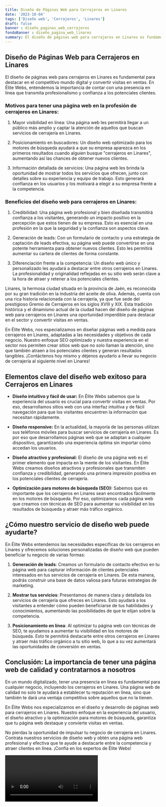 ```yaml
---
title: Diseño de Páginas Web para Cerrajeros en Linares
date: '2023-10-04'
tags: ['Diseño web', 'Cerrajeros', 'Linares']
draft: false
banner : diseño_paginas_web_cerrajeros
fondoBanner : diseño_pagina_web_linares
summary: El diseño de páginas web para cerrajeros en Linares es fundamental para destacar en el competitivo mundo digital y convertir visitas en ventas. En Élite Webs, entendemos la importancia de contar con una presencia en línea que transmita profesionalismo y confianza a los potenciales clientes. 
---
```


## Diseño de Páginas Web para Cerrajeros en Linares

El diseño de páginas web para cerrajeros en Linares es fundamental para destacar en el competitivo mundo digital y convertir visitas en ventas. En Élite Webs, entendemos la importancia de contar con una presencia en línea que transmita profesionalismo y confianza a los potenciales clientes. 

### Motivos para tener una página web en la profesión de cerrajeros en Linares:

1. Mayor visibilidad en línea: Una página web les permitirá llegar a un público más amplio y captar la atención de aquellos que buscan servicios de cerrajería en Linares. 

2. Posicionamiento en buscadores: Un diseño web optimizado para los motores de búsqueda ayudará a que su empresa aparezca en los primeros resultados cuando alguien busque "cerrajeros en Linares", aumentando así las chances de obtener nuevos clientes.

3. Información detallada de servicios: Una página web les brinda la oportunidad de mostrar todos los servicios que ofrecen, junto con detalles sobre su experiencia y equipo de trabajo. Esto generará confianza en los usuarios y los motivará a elegir a su empresa frente a la competencia.

### Beneficios del diseño web para cerrajeros en Linares:

1. Credibilidad: Una página web profesional y bien diseñada transmitirá confianza a los visitantes, generando un impacto positivo en la percepción que estos tienen de su empresa. Esto es esencial en una profesión en la que la seguridad y la confianza son aspectos clave.

2. Generación de leads: Con un formulario de contacto y una estrategia de captación de leads efectiva, su página web puede convertirse en una potente herramienta para obtener nuevos clientes. Esto les permitirá aumentar su cartera de clientes de forma constante.

3. Diferenciación frente a la competencia: Un diseño web único y personalizado les ayudará a destacar entre otros cerrajeros en Linares. La profesionalidad y originalidad reflejadas en su sitio web serán clave a la hora de atraer y retener a los potenciales clientes.

Linares, la hermosa ciudad situada en la provincia de Jaén, es reconocida por su gran tradición en la industria del aceite de oliva. Además, cuenta con una rica historia relacionada con la cerrajería, ya que fue sede del prestigioso Gremio de Cerrajeros en los siglos XVIII y XIX. Esta tradición histórica y el dinamismo actual de la ciudad hacen del diseño de páginas web para cerrajeros en Linares una oportunidad imperdible para destacar en el sector y convertir visitas en ventas.

En Élite Webs, nos especializamos en diseñar páginas web a medida para cerrajeros en Linares, adaptadas a las necesidades y objetivos de cada negocio. Nuestro enfoque SEO optimizado y nuestra experiencia en el sector nos permiten crear sitios web que no solo llaman la atención, sino que también atraen a los potenciales clientes y generan resultados tangibles. ¡Contáctenos hoy mismo y déjenos ayudarlo a llevar su negocio de cerrajería al siguiente nivel en Linares!

<GifSeo />

<Cta />

## Elementos clave del diseño web exitoso para Cerrajeros en Linares

- **Diseño intuitivo y fácil de usar:** En Élite Webs sabemos que la experiencia del usuario es crucial para convertir visitas en ventas. Por eso, desarrollamos sitios web con una interfaz intuitiva y de fácil navegación para que los visitantes encuentren la información que necesitan rápidamente.

- **Diseño responsive:** En la actualidad, la mayoría de las personas utilizan sus teléfonos móviles para buscar servicios de cerrajería en Linares. Es por eso que desarrollamos páginas web que se adaptan a cualquier dispositivo, garantizando una experiencia óptima sin importar cómo accedan los usuarios.

- **Diseño atractivo y profesional:** El diseño de una página web es el primer elemento que impacta en la mente de los visitantes. En Élite Webs creamos diseños atractivos y profesionales que transmiten confianza y credibilidad, generando una primera impresión positiva en los potenciales clientes de cerrajería.

- **Optimización para motores de búsqueda (SEO):** Sabemos que es importante que los cerrajeros en Linares sean encontrados fácilmente en los motores de búsqueda. Por eso, optimizamos cada página web que creamos con técnicas de SEO para aumentar su visibilidad en los resultados de búsqueda y atraer más tráfico orgánico.

## ¿Cómo nuestro servicio de diseño web puede ayudarte?

En Élite Webs entendemos las necesidades específicas de los cerrajeros en Linares y ofrecemos soluciones personalizadas de diseño web que pueden beneficiar tu negocio de varias formas:

1. **Generación de leads**: Creamos un formulario de contacto efectivo en tu página web para capturar información de clientes potenciales interesados en tus servicios de cerrajería en Linares. De esta manera, podrás construir una base de datos valiosa para futuras estrategias de marketing.

2. **Mostrar tus servicios**: Presentamos de manera clara y detallada los servicios de cerrajería que ofreces en Linares. Esto ayudará a los visitantes a entender cómo pueden beneficiarse de tus habilidades y conocimientos, aumentando las posibilidades de que te elijan sobre la competencia.

3. **Posicionamiento en línea**: Al optimizar tu página web con técnicas de SEO, te ayudamos a aumentar tu visibilidad en los motores de búsqueda. Esto te permitirá destacarte entre otros cerrajeros en Linares y atraer más tráfico orgánico a tu sitio web, lo que a su vez aumentará las oportunidades de conversión en ventas.

## Conclusión: La importancia de tener una página web de calidad y contratarnos a nosotros

En un mundo digitalizado, tener una presencia en línea es fundamental para cualquier negocio, incluyendo los cerrajeros en Linares. Una página web de calidad no solo te ayudará a establecer tu reputación en línea, sino que también te dará una ventaja competitiva sobre aquellos que no la tienen.

En Élite Webs nos especializamos en el diseño y desarrollo de páginas web para cerrajeros en Linares. Nuestro enfoque en la experiencia del usuario, el diseño atractivo y la optimización para motores de búsqueda, garantiza que tu página web destaque y convierte visitas en ventas.

No pierdas la oportunidad de impulsar tu negocio de cerrajería en Linares. Contrata nuestros servicios de diseño web y obtén una página web profesional y efectiva que te ayude a destacarte entre la competencia y atraer clientes en línea. ¡Confía en los expertos de Élite Webs!

<Video />

<CtaBot job='Cerrajeros' city='Linares'/>

<Gmaps query='Linares+españa+maps' />